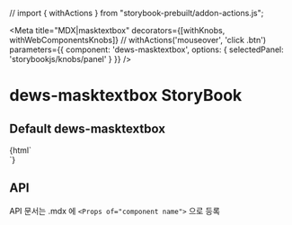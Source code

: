 // import { withActions } from "storybook-prebuilt/addon-actions.js";

<Meta
  title="MDX|masktextbox"
  decorators={[withKnobs, withWebComponentsKnobs]} // withActions('mouseover', 'click .btn')
  parameters={{ component: 'dews-masktextbox', options: { selectedPanel: 'storybookjs/knobs/panel' } }}
/>

<!-- 아래는 Doc 부분 -->
# dews-masktextbox StoryBook

## Default dews-masktextbox
<Preview>
  <Story name="dews-masktextbox" height="100px">
    {html`
    <div style='width: 360px'>
        <dews-box title='box'>
            <dews-masktextbox type="text" format="password" title='Text'></dews-masktextbox>
            <dews-masktextbox type="Number" disabled format="password" title='disabled'></dews-masktextbox>
            <dews-masktextbox type="Number" readonly format="password" title='readonly'></dews-masktextbox>
        </dews-box>
    </div>
    `}
  </Story>
</Preview>



## API

API 문서는 .mdx 에 `<Props of="component name">` 으로 등록

<Props of="dews-masktextbox" />
